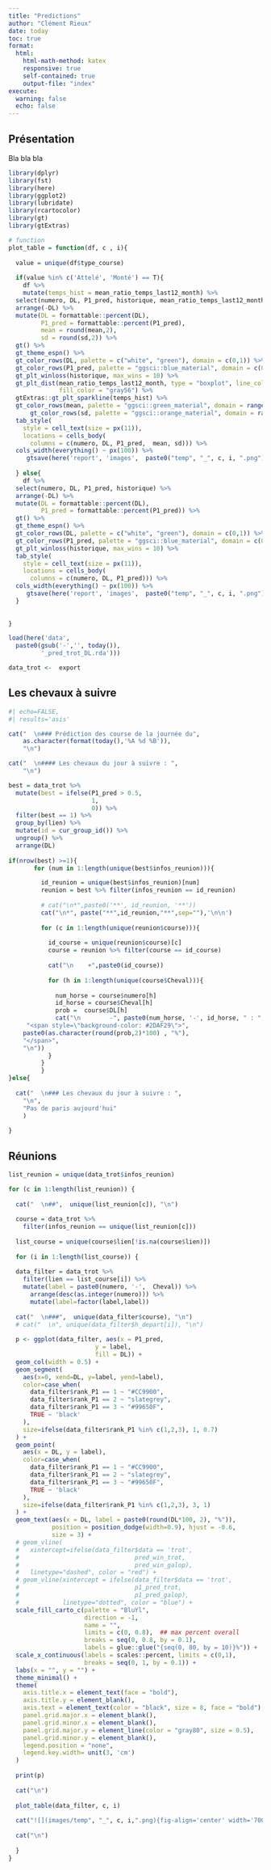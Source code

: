 ```yaml
---
title: "Predictions"
author: "Clément Rieux"
date: today
toc: true
format:
  html:
    html-math-method: katex
    responsive: true
    self-contained: true
    output-file: "index"
execute:
  warning: false
  echo: false
---
```


## Présentation

Bla bla bla

```r

library(dplyr)
library(fst)
library(here)
library(ggplot2)
library(lubridate)
library(rcartocolor)
library(gt)
library(gtExtras)

# function
plot_table = function(df, c , i){
  
  value = unique(df$type_course)
  
  if(value %in% c('Attelé', 'Monté') == T){
    df %>%
    mutate(temps_hist = mean_ratio_temps_last12_month) %>%
  select(numero, DL, P1_pred, historique, mean_ratio_temps_last12_month, temps_hist,  mean, sd) %>%
  arrange(-DL) %>%
  mutate(DL = formattable::percent(DL),
         P1_pred = formattable::percent(P1_pred),
         mean = round(mean,2),
         sd = round(sd,2)) %>%
  gt() %>%
  gt_theme_espn() %>%
  gt_color_rows(DL, palette = c("white", "green"), domain = c(0,1)) %>%
  gt_color_rows(P1_pred, palette = "ggsci::blue_material", domain = c(0,1)) %>%
  gt_plt_winloss(historique, max_wins = 10) %>%
  gt_plt_dist(mean_ratio_temps_last12_month, type = "boxplot", line_color = "blue",
              fill_color = "gray56") %>%
  gtExtras::gt_plt_sparkline(temps_hist) %>%
  gt_color_rows(mean, palette = "ggsci::green_material", domain = range(round(df$mean,2), na.rm = T)) %>%  
      gt_color_rows(sd, palette = "ggsci::orange_material", domain = range(round(df$sd,2), na.rm = T)) %>% 
  tab_style(
    style = cell_text(size = px(11)),
    locations = cells_body(
      columns = c(numero, DL, P1_pred,  mean, sd))) %>%
  cols_width(everything() ~ px(100)) %>% 
     gtsave(here('report', 'images',  paste0("temp", "_", c, i, ".png")), expand = 10)
    
  } else{
    df %>%
  select(numero, DL, P1_pred, historique) %>%
  arrange(-DL) %>%
  mutate(DL = formattable::percent(DL),
         P1_pred = formattable::percent(P1_pred)) %>%
  gt() %>%
  gt_theme_espn() %>%
  gt_color_rows(DL, palette = c("white", "green"), domain = c(0,1)) %>%
  gt_color_rows(P1_pred, palette = "ggsci::blue_material", domain = c(0,1)) %>%
  gt_plt_winloss(historique, max_wins = 10) %>%
  tab_style(
    style = cell_text(size = px(11)),
    locations = cells_body(
      columns = c(numero, DL, P1_pred))) %>%
  cols_width(everything() ~ px(100)) %>% 
     gtsave(here('report', 'images',  paste0("temp", "_", c, i, ".png")), expand = 10)
  }
   
  
}

load(here('data',
  paste0(gsub('-','', today()),
         '_pred_trot_DL.rda')))

data_trot <-  export 

```

## Les chevaux à suivre

```r
#| echo=FALSE,
#| results='asis'

cat("  \n### Prédiction des course de la journée du",  
    as.character(format(today(),'%A %d %B')),
    "\n")

cat("  \n#### Les chevaux du jour à suivre : ",
    "\n")

best = data_trot %>% 
  mutate(best = ifelse(P1_pred > 0.5,
                       1,
                       0)) %>% 
  filter(best == 1) %>% 
  group_by(lien) %>% 
  mutate(id = cur_group_id()) %>% 
  ungroup() %>% 
  arrange(DL)
  
if(nrow(best) >=1){
       for (num in 1:length(unique(best$infos_reunion))){

         id_reunion = unique(best$infos_reunion)[num]
         reunion = best %>% filter(infos_reunion == id_reunion)
         
         # cat("\n*",paste0('**', id_reunion, '**'))
         cat("\n*", paste("**",id_reunion,"**",sep=""),'\n\n')
         
         for (c in 1:length(unique(reunion$course))){
           
           id_course = unique(reunion$course)[c]
           course = reunion %>% filter(course == id_course)
           
           cat("\n    +",paste0(id_course))
           
           for (h in 1:length(unique(course$Cheval))){
             
             num_horse = course$numero[h]
             id_horse = course$Cheval[h]
             prob =  course$DL[h]
             cat("\n        -", paste0(num_horse, '-', id_horse, " : ",
     "<span style=\"background-color: #2DAF29\">",
    paste0(as.character(round(prob,2)*100) , "%"), 
    "</span>",
    "\n"))
           }
         }
         }
}else{
  
  cat("  \n### Les chevaux du jour à suivre : ",
    "\n",
    "Pas de paris aujourd'hui"
    )
  
}

```

## Réunions

```r


list_reunion = unique(data_trot$infos_reunion)

for (c in 1:length(list_reunion)) {
  
  cat("  \n##",  unique(list_reunion[c]), "\n")
  
  course = data_trot %>% 
    filter(infos_reunion == unique(list_reunion[c])) 
  
  list_course = unique(course$lien[!is.na(course$lien)])
  
  for (i in 1:length(list_course)) {
  
  data_filter = data_trot %>%
    filter(lien == list_course[i]) %>% 
    mutate(label = paste0(numero, '-',  Cheval)) %>%
      arrange(desc(as.integer(numero))) %>%
      mutate(label=factor(label,label))
  
  cat("  \n###",  unique(data_filter$course), "\n")
  # cat("  \n", unique(data_filter$h_depart[i]), "\n")
  
  p <- ggplot(data_filter, aes(x = P1_pred,
                        y = label,
                        fill = DL)) +
  geom_col(width = 0.5) +
  geom_segment(
    aes(x=0, xend=DL, y=label, yend=label),
    color=case_when(
      data_filter$rank_P1 == 1 ~ "#CC9900",
      data_filter$rank_P1 == 2 ~ "slategrey",
      data_filter$rank_P1 == 3 ~ "#99650F",
      TRUE ~ 'black'
    ),
    size=ifelse(data_filter$rank_P1 %in% c(1,2,3), 1, 0.7)
  ) +
  geom_point(
    aes(x = DL, y = label),
    color=case_when(
      data_filter$rank_P1 == 1 ~ "#CC9900",
      data_filter$rank_P1 == 2 ~ "slategrey",
      data_filter$rank_P1 == 3 ~ "#99650F",
      TRUE ~ 'black'
    ),
    size=ifelse(data_filter$rank_P1 %in% c(1,2,3), 3, 1)
  ) +
  geom_text(aes(x = DL, label = paste0(round(DL*100, 2), "%")), 
            position = position_dodge(width=0.9), hjust = -0.6,
            size = 3) +
  # geom_vline(
  #   xintercept=ifelse(data_filter$data == 'trot',
  #                                pred_win_trot,
  #                                pred_win_galop),
  #   linetype="dashed", color = "red") +
  # geom_vline(xintercept = ifelse(data_filter$data == 'trot',
  #                                p1_pred_trot,
  #                                p1_pred_galop),
  #            linetype="dotted", color = "blue") +
  scale_fill_carto_c(palette = "BluYl",
                     direction = -1,
                     name = "",
                     limits = c(0, 0.8),  ## max percent overall
                     breaks = seq(0, 0.8, by = 0.1),
                     labels = glue::glue("{seq(0, 80, by = 10)}%")) +
  scale_x_continuous(labels = scales::percent, limits = c(0,1),
                     breaks = seq(0, 1, by = 0.1)) +
  labs(x = "", y = "") +
  theme_minimal() +
  theme(
    axis.title.x = element_text(face = "bold"),
    axis.title.y = element_blank(),
    axis.text = element_text(color = "black", size = 8, face = "bold"),
    panel.grid.major.x = element_blank(),
    panel.grid.minor.x = element_blank(),
    panel.grid.major.y = element_line(color = "gray80", size = 0.5),
    panel.grid.minor.y = element_blank(),
    legend.position = "none",
    legend.key.width= unit(3, 'cm')
  )
  
  print(p)
  
  cat("\n")
  
  plot_table(data_filter, c, i)
  
  cat("![](images/temp", "_", c, i,".png){fig-align='center' width='700'}", sep = '')
  
  cat("\n")
  
  }
}
```

